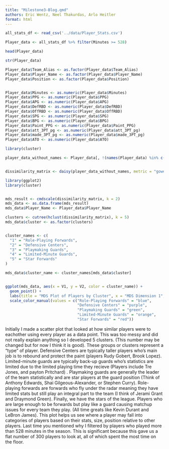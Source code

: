 ```yaml
---
title: "Milestone3-Blog.qmd"
authors: Eric Wentz, Neel Thakurdas, Arlo Heitler
format: html
---
```


```r
all_stats_df <- read_csv('../data/Player_Stats.csv')

Player_data <- all_stats_df %>% filter(Minutes >= 528)

head(Player_data)
```
```r
str(Player_data)

Player_data$Team_Alias <- as.factor(Player_data$Team_Alias)
Player_data$Player_Name <- as.factor(Player_data$Player_Name) 
Player_data$Position <- as.factor(Player_data$Position)


Player_data$Minutes <- as.numeric(Player_data$Minutes)
Player_data$PPG <- as.numeric(Player_data$PPG)
Player_data$APG <- as.numeric(Player_data$APG)
Player_data$DefRBD <- as.numeric(Player_data$DefRBD)
Player_data$OffRBD <- as.numeric(Player_data$OffRBD)
Player_data$SPG <- as.numeric(Player_data$SPG)
Player_data$BPG <- as.numeric(Player_data$BPG)
Player_data$Paint_PPG <- as.numeric(Player_data$Paint_PPG)
Player_data$att_3PT_pg <- as.numeric(Player_data$att_3PT_pg)
Player_data$made_3PT_pg <- as.numeric(Player_data$made_3PT_pg)
Player_data$ATO <- as.numeric(Player_data$ATO)

library(cluster)

player_data_without_names <- Player_data[, !(names(Player_data) %in% c("Player_Name", "Team_Alias"))]


dissimilarity_matrix <- daisy(player_data_without_names, metric = "gower")

```


```r
library(ggplot2)
library(cluster)


mds_result <- cmdscale(dissimilarity_matrix, k = 2)
mds_data <- as.data.frame(mds_result)
mds_data$Player_Name <- Player_data$Player_Name

clusters <- cutree(hclust(dissimilarity_matrix), k = 5)
mds_data$cluster <- as.factor(clusters)


cluster_names <- c(
  "1" = "Role-Playing Forwards",
  "2" = "Defensive Centers",
  "3" = "Playmaking Guards",
  "4" = "Limited-Minute Guards",
  "5" = "Star Forwards"
)

mds_data$cluster_name <- cluster_names[mds_data$cluster]


ggplot(mds_data, aes(x = V1, y = V2, color = cluster_name)) +
  geom_point() +
  labs(title = "MDS Plot of Players by Cluster", x = "MDS Dimension 1", y = "MDS Dimension 2") +
  scale_color_manual(values = c("Role-Playing Forwards" = "blue",
                                "Defensive Centers" = "purple",
                                "Playmaking Guards" = "green",
                                "Limited-Minute Guards" = "orange",
                                "Star Forwards" = "red"))


```

Initially I made a scatter plot that looked at how similar players were to eachother using every player as a data point. This was too messy and did not really explain anything so I developed 5 clusters. (This number may be changed but for now I think it is good). These groups or clusters represent a "type" of player. Defensive Centers are typically taller players who's main job is to rebound and protect the paint (players Rudy Gobert, Brook Lopez). Limited-minute guards are typically back-up guards who's statistics are limited due to the limited playing time they recieve (Players include Tre Jones, and payton Pritchard) . Playmaking guards are generally the leader of the team statistically and are star players at the guard position (Think of Anthony Edwards, Shai Gilgeous-Alexander, or Stephen Curry). Role-playing forwards are forwards who fly under the radar meaning they have limited stats but still play an integral part to the team (I think of Jerami Grant and Draymond Green). Finally, we have the stars of the league. Players who are large enough to be forwards but play like a guard causing matchup issues for every team they play. (All time greats like Kevin Durant and LeBron James). This plot helps us see where a player may fall into categories of players based on their stats, size, position relative to other players. Last time you mentioned why I filtered by players who played more than 528 minutes in the season. This is significant because this gave us a flat number of 300 players to look at, all of which spent the most time on the floor. 